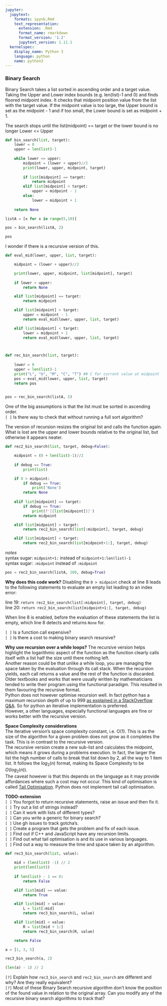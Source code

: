 ```yaml
---
jupyter:
  jupytext:
    formats: ipynb,Rmd
    text_representation:
      extension: .Rmd
      format_name: rmarkdown
      format_version: '1.2'
      jupytext_version: 1.11.1
  kernelspec:
    display_name: Python 3
    language: python
    name: python3
---
```


### Binary Search

Binary Search takes a list sorted in ascending order and a target value. Taking the Upper and Lower index bounds (e.g. len(list)-1 and 0) and finds floored midpoint index. It checks that midpoint position value from the list with the target value. If the midpoint value is too large, the Upper bound is set as the midpoint - 1 and if too small, the Lower bound is set as midpoint + 1. 

The search stops until the list(midpoint) == target or the lower bound is no longer Lower <= Upper

```python
def bin_search(list, target):
    lower = 0
    upper = len(list)-1
    
    while lower <= upper:
        midpoint = (lower + upper)//2
        print(lower, upper, midpoint, target)
        
        if list[midpoint] == target:
            return midpoint
        elif list[midpoint] > target:
            upper = midpoint - 1
        else:
            lower = midpoint + 1
            
    return None
```

```python
listA = [x for x in range(5,10)]
```

```python
pos = bin_search(listA, 2)
```

```python
pos
```

I wonder if there is a recursive version of this.

```python
def eval_mid(lower, upper, list, target):

    midpoint = (lower + upper)//2

    print(lower, upper, midpoint, list[midpoint], target)
    
    if lower > upper:
        return None

    elif list[midpoint] == target:
        return midpoint

    elif list[midpoint] > target:
        upper = midpoint - 1
        return eval_mid(lower, upper, list, target)

    elif list[midpoint] < target:
        lower = midpoint + 1
        return eval_mid(lower, upper, list, target)



def rec_bin_search(list, target):
    
    lower = 0
    upper = len(list)-1
    print("L", "U", "M", "C", "T") ## C for current value at midpoint
    pos = eval_mid(lower, upper, list, target)
    return pos
    
```

```python
pos = rec_bin_search(listA, 5)
```

One of the big assumptions is that the list must be sorted in ascending order.   
`[ ]` Is there way to check that without running a full sort algorithm? 


The version of recursion resizes the original list and calls the function again. What is lost are the upper and lower bounds relative to the original list, but otherwise it appears neater.

```python
def rec2_bin_search(list, target, debug=False):

    midpoint = (0 + len(list)-1)//2
    
    if debug == True:
        print(list)

    if 0 > midpoint:
        if debug == True:
            print('None')
        return None    
    
    elif list[midpoint] == target:
        if debug == True:
            print(f'[{list[midpoint]}]') 
        return midpoint

    elif list[midpoint] > target:
        return rec2_bin_search(list[:midpoint], target, debug)

    elif list[midpoint] < target:
        return rec2_bin_search(list[midpoint+1:], target, debug)
```

_notes_  
syntax sugar: `midpoint+1:` instead of `midpoint+1:len(list)-1`  
syntax sugar: `:midpoint` instead of `:midpoint`

```python
pos = rec2_bin_search(listA, 100, debug=True)
```

__Why does this code work?__
Disabling the `0 > midpoint` check at line 8 leads to the following statements to evaluate an empty list leading to an index error:

line 19: `return rec2_bin_search(list[:midpoint], target, debug)`  
line 20: `return rec2_bin_search(list[midpoint+1:], target, debug)` 

When line 8 is enabled, before the evaluation of these statements the list is empty, which line 8 detects and returns `None` for.


`[ ]` Is a function call expensive?  
`[ ]` Is there a cost to making binary search resursive?


__Why use recursion over a while loops?__
The recursive version helps highlight the logarithmic aspect of the function as the function clearly calls itself with a list half the size until there nothing left.  
Another reason could be that unlike a while loop, you are managing the space taken by the evaluation through its call stack. When the recursion yields, each call returns a value and the rest of the function is discarded.  
Older textbooks and works that were usually written by mathematicians tended to write their program using the functional paradigm. This resulted in them favouring the recursive format.  
Python does not however optimise recursion well. In fact python has a maximum recursion depth of up to 999 [as explained in a StackOverflow Q&A](https://stackoverflow.com/questions/3323001/what-is-the-maximum-recursion-depth-in-python-and-how-to-increase-it). So for python an iterative implementation is preferred.  
However, a other languages, especially functional languages are fine or works better with the recursive version.

__Space Complexity considerations__  
The iterative version's space complexity constant, i.e. O(1). This is as the size of the algorithm for a given problem does not grow as it completes the task. This is in contrast to the recursive version.  
The recursive version create a new sub-list and calculates the midpoint, which means it grows during a problems execution. In fact, the larger the list the high number of calls to break that list down by 2, all the way to 1 item list. It follows the $log_2(n)$ format, making its Space Complexity to be $O(log_2(n))$.  
The caveat however is that this depends on the language as it may provide affordances where such a cost may not occur. This kind of optimisation is called [Tail Optimisation](https://stackoverflow.com/questions/310974/what-is-tail-call-optimization). Python does not implement tail call optimisation.


__TODO-extension__  
`[ ]` You forgot to return recursive statements, raise an issue and then fix it.  
`[ ]` Try out a list of strings instead?  
`[ ]` Can it work with lists of different types?  
`[ ]` Can you write a generic for binary search?  
`[ ]` Use gh issues to track gotcha's.  
`[ ]` Create a program that gets the problem and fix of each issue.  
`[ ]` Find out if C++ and JavaScript have any recursion limits.  
`[ ]` Find out what tail optimisation is and its use in various languages.  
`[ ]` Find out a way to measure the time and space taken by an algorithm.

```python
def rec3_bin_search(list, value):
    
    mid = (len(list) -1) // 2
    print(len(list))
    
    if len(list) - 1 == 0:
        return False

    elif list[mid] == value:
        return True

    elif list[mid] > value:
        L = list[:mid]
        return rec3_bin_search(L, value)

    elif list[mid] < value:
        R = list[mid + 1:]
        return rec3_bin_search(R, value)

    return False
```

```python
a = [1, 3, 5]

rec3_bin_search(a, 2)
```

```python
(len(a) - 1) // 2
```

`[?]` Explain how `rec3_bin_search` and `rec2_bin_search` are different and why? Are they really equivalent?  
`[?]` Most of these Binary Search recursive algorithm don't know the position of the found value in relation to the original array. Can you modify any of the recursive binary search algorithms to track that?
